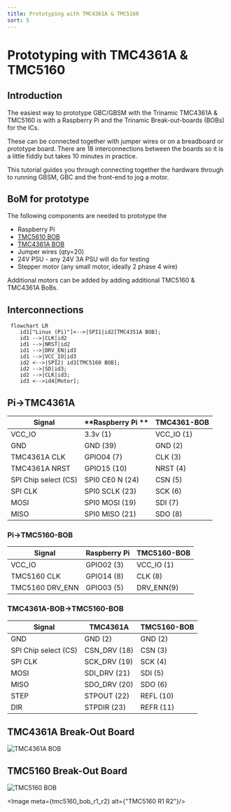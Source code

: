 ```yaml
---
title: Prototyping with TMC4361A & TMC5160
sort: 5
---
```



# Prototyping with TMC4361A & TMC5160

## Introduction

The easiest way to prototype GBC/GBSM with the Trinamic TMC4361A & TMC5160 is with a Raspberry Pi and the Trinamic Break-out-boards (BOBs) for the ICs.

These can be connected together with jumper wires or on a breadboard or prototype board. There are 18 interconnections between the boards so it is a little fiddly but takes 10 minutes in practice.

This tutorial guides you through connecting together the hardware through to running GBSM, GBC and the front-end to jog a motor.

## BoM for prototype

The following components are needed to prototype the 

* Raspberry Pi 
* [TMC5610 BOB](https://www.trinamic.com/support/eval-kits/details/tmc5160-bob/)
* [TMC4361A BOB](https://www.trinamic.com/support/eval-kits/details/tmc4361a-bob/)
* Jumper wires (qty=20)
* 24V PSU - any 24V 3A PSU will do for testing
* Stepper motor (any small motor, ideally 2 phase 4 wire)

Additional motors can be added by adding additional TMC5160 & TMC4361A BoBs.

## Interconnections


```mermaid
 flowchart LR
    id1["Linux (Pi)"]<-->|SPI1|id2[TMC4351A BOB];
    id1 -->|CLK|id2
    id1 -->|NRST|id2
    id1 -->|DRV_EN|id3
    id1 -->|VCC_IO|id3
    id2 <-->|SPI2| id3[TMC5160 BOB];
    id2 -->|SD|id3;
    id2 -->|CLK|id3;
    id3 <-->id4[Motor];

```



## Pi->TMC4361A

| **Signal**           | **Raspberry Pi ** | **TMC4361-BOB** |
| -------------------- | ----------------- | --------------- |
| VCC_IO               | 3.3v (1)          | VCC_IO (1)      |
| GND                  | GND (39)          | GND (2)         |
| TMC4361A CLK         | GPIO04 (7)        | CLK (3)         |
| TMC4361A NRST        | GPIO15 (10)       | NRST (4)        |
| SPI Chip select (CS) | SPI0 CE0 N (24)   | CSN (5)         |
| SPI CLK              | SPI0 SCLK (23)    | SCK (6)         |
| MOSI                 | SPI0 MOSI (19)    | SDI (7)         |
| MISO                 | SPI0 MISO (21)    | SDO (8)         |



###  Pi->TMC5160-BOB

| **Signal**      | **Raspberry Pi** | **TMC5160-BOB** |
| --------------- | ---------------- | --------------- |
| VCC_IO          | GPIO02 (3)       | VCC_IO (1)      |
| TMC5160 CLK     | GPIO14 (8)       | CLK (8)         |
| TMC5160 DRV_ENN | GPIO03 (5)       | DRV_ENN(9)      |

### TMC4361A-BOB->TMC5160-BOB

| **Signal**           | **TMC4361A** | **TMC5160-BOB** |
| -------------------- | ------------ | --------------- |
| GND                  | GND (2)      | GND (2)         |
| SPI Chip select (CS) | CSN_DRV (18) | CSN (3)         |
| SPI CLK              | SCK_DRV (19) | SCK (4)         |
| MOSI                 | SDI_DRV (21) | SDI (5)         |
| MISO                 | SDO_DRV (20) | SDO (6)         |
| STEP                 | STPOUT (22)  | REFL (10)       |
| DIR                  | STPDIR (23)  | REFR (11)       |





<Row>
    <Col span={12}>
        <h2>TMC4361A Break-Out Board</h2>
        <Image meta={tmc4361a_bob} alt="TMC4361A BOB" preset="narrow"/>
    </Col>
    <Col span={12}>
        <h2>TMC5160 Break-Out Board</h2>
        <Image meta={tmc5160_bob} alt="TMC5160 BOB" preset="narrow"/>
    </Col>
</Row>


<Image meta={tmc5160_bob_r1_r2} alt={"TMC5160 R1 R2"}/>